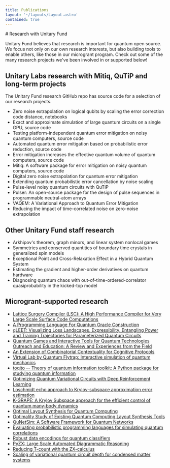 ```yaml
---
title: Publications
layout: '~/layouts/Layout.astro'
contained: true
---
```



<PageIntro>
# Research with Unitary Fund

Unitary Fund believes that research is important for quantum open source. We focus not only on our own research interests, but also building tools to enable others, like those in our microgrant program. Check out some of the many research projects we've been involved in or supported below!

</PageIntro>

## Unitary Labs research with Mitiq, QuTiP and long-term projects

The Unitary Fund research GitHub repo has source code for a selection of our research projects.

- Zero noise extrapolation on logical qubits by scaling the error correction code distance, notebooks
- Exact and approximate simulation of large quantum circuits on a single GPU, source code
- Testing platform-independent quantum error mitigation on noisy quantum computers, source code
- Automated quantum error mitigation based on probabilistic error reduction, source code
- Error mitigation increases the effective quantum volume of quantum computers, source code
- Mitiq: A software package for error mitigation on noisy quantum computers, source code
- Digital zero noise extrapolation for quantum error mitigation
- Extending quantum probabilistic error cancellation by noise scaling
- Pulse-level noisy quantum circuits with QuTiP
- Pulser: An open-source package for the design of pulse sequences in programmable neutral-atom arrays
- VAQEM: A Variational Approach to Quantum Error Mitigation
- Reducing the impact of time-correlated noise on zero-noise extrapolation

## Other Unitary Fund staff research

- Arkhipov's theorem, graph minors, and linear system nonlocal games
- Symmetries and conserved quantities of boundary time crystals in generalized spin models
- Exceptional Point and Cross-Relaxation Effect in a Hybrid Quantum System
- Estimating the gradient and higher-order derivatives on quantum hardware
- Diagnosing quantum chaos with out-of-time-ordered-correlator quasiprobability in the kicked-top model

## Microgrant-supported research

- [Lattice Surgery Compiler (LSC): A High Performance Compiler for Very Large Scale Surface Code Computations](https://arxiv.org/abs/2302.02459)
- [A Programming Language For Quantum Oracle Construction](https://arxiv.org/abs/2110.12487)
- [qLEET: Visualizing Loss Landscapes, Expressibility, Entangling Power and Training Trajectories for Parameterized Quantum Circuits](https://arxiv.org/abs/2205.02095)
- [Quantum Games and Interactive Tools for Quantum Technologies Outreach and Education: A Review and Experiences from the Field](https://arxiv.org/abs/2202.07756)
- [An Extension of Combinatorial Contextuality for Cognitive Protocols](https://arxiv.org/abs/2202.08209)
- [Virtual Lab by Quantum Flytrap: Interactive simulation of quantum mechanics](https://dl.acm.org/doi/abs/10.1145/3491101.3519885)
- [toqito -- Theory of quantum information toolkit: A Python package for studying quantum information](https://joss.theoj.org/papers/10.21105/joss.03082)
- [Optimizing Quantum Variational Circuits with Deep Reinforcement Learning](https://arxiv.org/abs/2109.03188)
- [Loschmidt echo approach to Krylov-subspace approximation error estimation](https://arxiv.org/abs/2107.09805)
- [K-GRAPE: A Krylov Subspace approach for the efficient control of quantum many-body dynamics](https://arxiv.org/abs/2010.03598)
- [Optimal Layout Synthesis for Quantum Computing](https://arxiv.org/abs/2007.15671)
- [Optimality Study of Existing Quantum Computing Layout Synthesis Tools](https://arxiv.org/abs/2002.09783)
- [QuNetSim: A Software Framework for Quantum Networks](https://arxiv.org/abs/2003.06397)
- [Evaluating probabilistic programming languages for simulating quantum correlations](https://arxiv.org/abs/1811.04424)
- [Robust data encodings for quantum classifiers](https://arxiv.org/abs/2003.01695)
- [PyZX: Large Scale Automated Diagrammatic Reasoning](https://arxiv.org/abs/1904.04735)
- [Reducing T-count with the ZX-calculus](https://arxiv.org/abs/1903.10477)
- [Scaling of variational quantum circuit depth for condensed matter systems](https://quantum-journal.org/papers/q-2020-05-28-272/)
